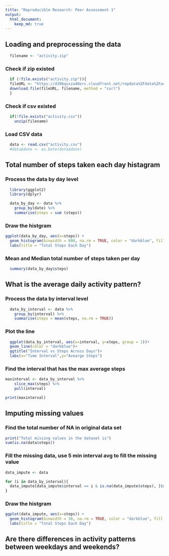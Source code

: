 ```yaml
---
title: "Reproducible Research: Peer Assessment 1"
output: 
  html_document:
    keep_md: true
---
```



## Loading and preprocessing the data

```r
  filename <- "activity.zip"
```
### Check if zip existed
```r
  if (!file.exists("activity.zip")){
  fileURL <- "https://d396qusza40orc.cloudfront.net/repdata%2Fdata%2Factivity.zip"
  download.file(fileURL, filename, method = "curl") 
  }
```
### Check if csv existed
```r
  if(!file.exists("activity.csv"))
    unzip(filename)
```
### Load CSV data

```r
  data <- read.csv("activity.csv")
  #data$date <- as.Date(data$date)
```

## Total number of steps taken each day histagram

### Process the data by day level
```r

  library(ggplot2)
  library(dplyr)

```

```r
  data_by_day <- data %>% 
    group_by(date) %>%
    summarise(steps = sum (steps))
```

### Draw the histgram

```r

ggplot(data_by_day, aes(x=steps)) + 
  geom_histogram(binwidth = 800, na.rm = TRUE, color = "darkblue", fill = "lightblue") +
  labs(title = "Total Steps Each Day")
```  

### Mean and Median total number of steps taken per day

```r

  summary(data_by_day$steps)

```

## What is the average daily activity pattern?
### Process the data by interval level
```r
  data_by_interval <- data %>% 
    group_by(interval) %>%
    summarise(steps = mean(steps, na.rm = TRUE))
```

### Plot the line 

```r
  ggplot(data_by_interval, aes(x=interval, y=steps, group = 1))+
  geom_line(color = "darkblue")+
  ggtitle("Interval vs Steps Across Days")+
  labs(x="Time Interval",y="Avearge Steps")
```

### Find the interval that has the max average steps
```r
maxinterval <- data_by_interval %>%
    slice_max(steps) %>%
    pull(interval)

print(maxinterval)

```

## Imputing missing values

### Find the total number of NA in original data set

```r
print("Total missing values in the dataset is")
sum(is.na(data$steps))

```

### Fill the missing data, use 5 min interval avg to fill the missing value

```r
data_impute <- data

for (i in data_by_interval){
  data_impute[data_impute$interval == i & is.na(data_impute$steps), ]$steps <-data_by_interval$steps[data_by_interval$interval == i]
}

```

### Draw the histgram

```r

ggplot(data_impute, aes(x=steps)) + 
  geom_histogram(binwidth = 30, na.rm = TRUE, color = "darkblue", fill = "lightblue") +
  labs(title = "Total Steps Each Day")
```  
## Are there differences in activity patterns between weekdays and weekends?
